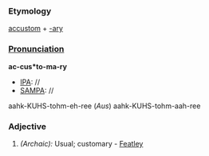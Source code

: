 ===Etymology===
[[accustom]] + [[-ary]]
===[[Pronunciation]]===
'''ac-cus*to-ma-ry'''
*[[IPA]]: //
*[[SAMPA]]: //
aahk-KUHS-tohm-eh-ree (''Aus'') aahk-KUHS-tohm-aah-ree
===Adjective===
#''(Archaic):'' Usual; customary - [[Featley]]